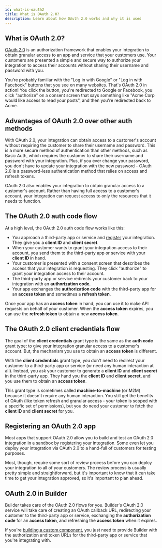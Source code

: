 ```yaml
---
id: what-is-oauth2
title: What is OAuth 2.0?
description: Learn about how OAuth 2.0 works and why it is used
---
```



## What is OAuth 2.0?

[OAuth 2.0](https://datatracker.ietf.org/doc/html/rfc6749) is an authorization framework that enables your integration to obtain granular access to an app and service that your customers use.
Your customers are presented a simple and secure way to authorize your integration to access their accounts without sharing their username and password with you.

You're probably familiar with the "Log in with Google" or "Log in with Facebook" buttons that you see on many websites.
That's OAuth 2.0 in action!
You click the button, you're redirected to Google or Facebook, you click "authorize" on a consent screen that says something like "Acme Corp would like access to read your posts", and then you're redirected back to Acme.

## Advantages of OAuth 2.0 over other auth methods

With OAuth 2.0, your integration can obtain access to a customer's account without requiring the customer to share their username and password.
This is a more secure method of authentication than other methods, such as Basic Auth, which requires the customer to share their username and password with your integration.
Plus, if you ever change your password, you don't have to update your integration with the new password - OAuth 2.0 is a password-less authentication method that relies on access and refresh tokens.

OAuth 2.0 also enables your integration to obtain granular access to a customer's account.
Rather than having full access to a customer's account, your integration can request access to only the resources that it needs to function.

## The OAuth 2.0 auth code flow

At a high level, the OAuth 2.0 auth code flow works like this:

- You approach a third-party app or service and [register](#registering-an-oauth-20-app) your integration.
  They give you a **client ID** and **client secret**.
- When your customer wants to grant your integration access to their account, you send them to the third-party app or service with your **client ID** in hand.
- Your customer is presented with a consent screen that describes the access that your integration is requesting.
  They click "authorize" to grant your integration access to their account.
- The third-party app or service redirects your customer back to your integration with an **authorization code**.
- Your app exchanges the **authorization code** with the third-party app for an **access token** and sometimes a **refresh token**.

Once your app has an **access token** in hand, you can use it to make API requests on behalf of your customer.
When the **access token** expires, you can use the **refresh token** to obtain a new **access token**.

<Screenshot
  filename="shared/how-oauth2-works.png"
  maxWidth="350px"
  alt="Infographic describing the OAuth 2.0 auth code flow"
/>

## The OAuth 2.0 client credentials flow

The goal of the **client credentials** grant type is the same as the **auth code** grant type: to give your integration granular access to a customer's account.
But, the mechanism you use to obtain an **access token** is different.

With the **client credentials** grant type, you don't need to redirect your customer to a third-party app or service (or need any human interaction at all).
Instead, you ask your customer to generate a **client ID** and **client secret** in the third-party app.
They hand you the **client ID** and **client secret**, and you use them to obtain an **access token**.

This grant type is sometimes called **machine-to-machine** (or M2M) because it doesn't require any human interaction.
You still get the benefits of OAuth (like token refresh and granular access - your token is scoped with a specific set of permissions), but you do need your customer to fetch the **client ID** and **client secret** for you.

## Registering an OAuth 2.0 app

Most apps that support OAuth 2.0 allow you to build and test an OAuth 2.0 integration in a sandbox by registering your integration.
Some even let you deploy your integration via OAuth 2.0 to a hand-full of customers for testing purposes.

Most, though, require some sort of review process before you can deploy your integration to all of your customers.
The review process is usually pretty simple and straightforward, but it's important to know that it can take time to get your integration approved, so it's important to plan ahead.

## OAuth 2.0 in Builder

Builder takes care of the OAuth 2.0 flows for you.
Builder's OAuth 2.0 service will take care of creating an OAuth callback URL, redirecting your customer to the third-party app or service, exchanging the **authorization code** for an **access token**, and refreshing the **access token** when it expires.

If you're [building a custom component](/docs/composer/builder/custom-components/writing-custom-components.mdx#writing-oauth-20-connections), you just need to provide Builder with the authorization and token URLs for the third-party app or service that you're integrating with.

